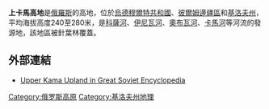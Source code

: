 '''上卡馬高地'''是[[俄羅斯|俄羅斯]]的高地，位於[[烏德穆爾特共和國|烏德穆爾特共和國]]、[[彼爾姆邊疆區|彼爾姆邊疆區]]和[[基洛夫州|基洛夫州]]，平均海拔高度240至280米，是[[科薩河|科薩河]]、[[伊尼瓦河|伊尼瓦河]]、[[奧布瓦河|奧布瓦河]]、[[卡馬河|卡馬河]]等河流的發源地，該地區被針葉林覆蓋。

==外部連結==
*[http://bse.sci-lib.com/article004333.html Upper Kama Upland in Great Soviet Encyclopedia]{{Wayback|url=http://bse.sci-lib.com/article004333.html |date=20120120005253 }}

{{Russia-geo-stub}}
[[Category:俄罗斯高原|Category:俄罗斯高原]]
[[Category:基洛夫州地理|Category:基洛夫州地理]]